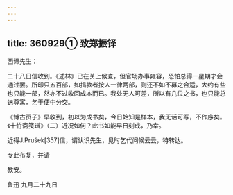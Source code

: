 ```yaml
---
---
---
```

title: 360929① 致郑振铎
---




西谛先生：

二十八日信收到。《述林》已在关上候查，但官场办事雍容，恐怕总得一星期才会通过罢。所印只五百部，如捐款者按人一律两部，则还不如不募之合适，大约有些也只能一部，然亦不过收回成本而已。我处无人可差，所以有几位之书，也只能总送尊寓，乞于便中分交。

《博古页子》早收到，初以为成书矣，今日始知是样本，我无话可写，不作序矣。《十竹斋笺谱》（二）近况如何？此书如能早日刻成，乃幸。

近得J.Prušek[357]信，谓认识先生，见时乞代问候云云，特转达。

专此布复，并请

教安。

鲁迅 九月二十九日